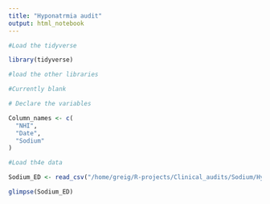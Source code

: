 ```yaml
---
title: "Hyponatrmia audit"
output: html_notebook
---
```


```r
#Load the tidyverse

library(tidyverse)

```

```r
#load the other libraries

#Currently blank

```

```r
# Declare the variables

Column_names <- c(
  "NHI",
  "Date",
  "Sodium"
)

```

```r
#Load th4e data

Sodium_ED <- read_csv("/home/greig/R-projects/Clinical_audits/Sodium/Hyponatremia/Sodium_EMER_2017.csv", skip = 1, col_names = Column_names)

glimpse(Sodium_ED)
```

